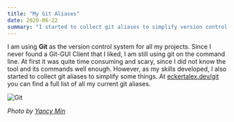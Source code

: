 ```yaml
---
title: "My Git Aliases"
date: 2020-06-22
summary: "I started to collect git aliases to simplify version control of my projects."
---
```



I am using **Git** as the version control system for all my projects. Since I never found a Git-GUI Client that I liked, I am still using git on the command line. At first it was quite time consuming and scary, since I did not know the tool and its commands well enough. However, as my skills developed, I also started to collect git aliases to simplify some things. At [eckertalex.dev/git](/git) you can find a full list of all my current git aliases.

<Image src="/static/img/git/git.jpg" height={530} width={800} priority={true} alt="Git" />

*Photo by [Yancy Min](https://unsplash.com/@yancymin)*
